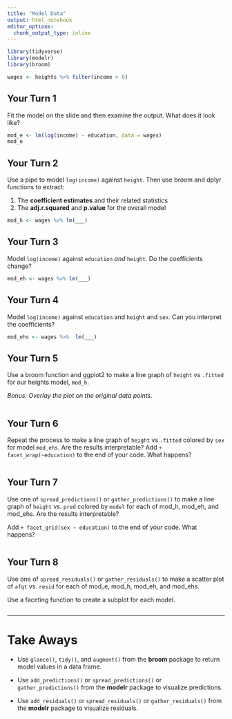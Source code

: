```yaml
---
title: "Model Data"
output: html_notebook
editor_options: 
  chunk_output_type: inline
---
```


<!-- This file by Jake Thompson is licensed under a Creative Commons Attribution 4.0 International License, adapted from the orignal work at https://github.com/rstudio/master-the-tidyverse by RStudio. -->

```r
library(tidyverse)
library(modelr)
library(broom)

wages <- heights %>% filter(income > 0)
```


## Your Turn 1

Fit the model on the slide and then examine the output. What does it look like?

```r
mod_e <- lm(log(income) ~ education, data = wages)
mod_e
```


## Your Turn 2

Use a pipe to model `log(income)` against `height`. Then use broom and dplyr functions to extract:

1. The **coefficient estimates** and their related statistics 
2. The **adj.r.squared** and **p.value** for the overall model

```r
mod_h <- wages %>% lm(___)
```


## Your Turn 3

Model `log(income)` against `education` _and_ `height`. Do the coefficients change?

```r
mod_eh <- wages %>% lm(___)
```


## Your Turn 4

Model `log(income)` against `education` and `height` and `sex`. Can you interpret the coefficients?

```r
mod_ehs <- wages %>%  lm(___)
```


## Your Turn 5

Use a broom function and ggplot2 to make a line graph of `height` vs `.fitted` for our heights model, `mod_h`.

_Bonus: Overlay the plot on the original data points._

```r

```


## Your Turn 6

Repeat the process to make a line graph of `height` vs `.fitted` colored by `sex` for model `mod_ehs`. Are the results interpretable? Add `+ facet_wrap(~education)` to the end of your code. What happens?

```r

```


## Your Turn 7

Use one of `spread_predictions()` or `gather_predictions()` to make a line graph of `height` vs. `pred` colored by `model` for each of mod_h, mod_eh, and mod_ehs. Are the results interpretable? 

Add `+ facet_grid(sex ~ education)` to the end of your code. What happens?

```r

```


## Your Turn 8

Use one of `spread_residuals()` or `gather_residuals()` to make a scatter plot of `afqt` vs. `resid` for each of mod_e, mod_h, mod_eh, and mod_ehs.

Use a faceting function to create a subplot for each model.

```r

```


***

# Take Aways

* Use `glance()`, `tidy()`, and `augment()` from the **broom** package to return model values in a data frame.

* Use `add_predictions()` or `spread_predictions()` or `gather_predictions()` from the **modelr** package to visualize predictions.

* Use `add_residuals()` or `spread_residuals()` or `gather_residuals()` from the **modelr** package to visualize residuals.
